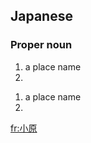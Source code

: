 ==Japanese==
{{ja-kanjitab|小|原}}

===Proper noun===
{{ja-pos|おばら|proper}}

# a place name
# {{surname|lang=ja|sort=おばら}}

{{ja-pos|おはら|proper}}

# a place name
# {{surname|lang=ja|sort=おはら}}

[[fr:小原]]